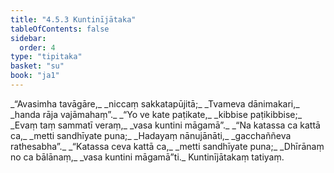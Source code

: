 ```yaml
---
title: "4.5.3 Kuntinījātaka"
tableOfContents: false
sidebar:
  order: 4
type: "tipitaka"
basket: "su"
book: "ja1"
---
```



<DynamicBreadcrumb />

<Division number="169" book="ja1" bookNo="22" page="379">

<Paragraph number="1101" type="verses" book="ja1">
_“Avasimha tavāgāre,_  
_niccaṃ sakkatapūjitā;_  
_Tvameva dānimakari,_  
_handa rāja vajāmahaṃ”._  

</Paragraph>

</Division>
<Division number="170" book="ja1" bookNo="22" page="379">

<Paragraph number="1102" type="verses" book="ja1">
_“Yo ve kate paṭikate,_  
_kibbise paṭikibbise;_  
_Evaṃ taṃ sammatī veraṃ,_  
_vasa kuntini māgamā”._  

</Paragraph>

</Division>
<Division number="171" book="ja1" bookNo="22" page="379">

<Paragraph number="1103" type="verses" book="ja1">
_“Na katassa ca kattā ca,_  
_metti sandhīyate puna;_  
_Hadayaṃ nānujānāti,_  
_gacchaññeva rathesabha”._  

</Paragraph>

</Division>
<Division number="172" book="ja1" bookNo="22" page="380">

<Paragraph number="1104" type="verses" book="ja1">
_“Katassa ceva kattā ca,_  
_metti sandhīyate puna;_  
_Dhīrānaṃ no ca bālānaṃ,_  
_vasa kuntini māgamā”ti._  


</Paragraph>
</Division>

<Paragraph number="1105" type="center" book="ja1">
Kuntinījātakaṃ tatiyaṃ.
</Paragraph>